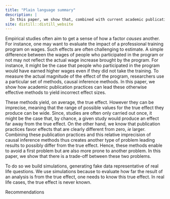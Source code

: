 ```yaml
---
title: "Plain language summary"
description: |
  In this paper, we show that, combined with current academic publication practices, front line empirical methods, efficient to identify how a factor causes another, may be more likely to exaggerate effect sizes.
site: distill::distill_website
---
```


Empirical studies often aim to get a sense of how a factor *causes* another. For instance, one may want to evaluate the impact of a professional training program on wages. Such effects are often challenging to estimate. A simple difference between the wages of people who participated in the program or not may not reflect the actual wage increase brought by the program. For instance, it might be the case that people who participated in the program would have earned higher wages even if they did not take the training. To measure the actual magnitude of the effect of the program, researchers use a particular set of methods, causal inference methods. In this paper, we show how academic publication practices can lead these otherwise effective methods to yield incorrect effect sizes. 

These methods yield, on average, the true effect. However they can be imprecise, meaning that the range of possible values for the true effect they produce can be wide. Since, studies are often only carried out once, it might be the case that, by chance, a given study would produce an effect far away from the true effect. On the other hand, we know that publication practices favor effects that are clearly different from zero, *ie* larger. 
Combining these publication practices and this relative imprecision of causal inference methods thus creates another type of problem leading results to possibly differ from the true effect. Hence, these methods enable to avoid a first problem but are also more prone to another problem. In this paper, we show that there is a trade-off between these two problems.

To do so we build simulations, generating fake data representative of real life questions. We use simulations because to evaluate how far the result of an analysis is from the true effect, one needs to know this true effect. In real life cases, the true effect is never known.

Recommendations


















